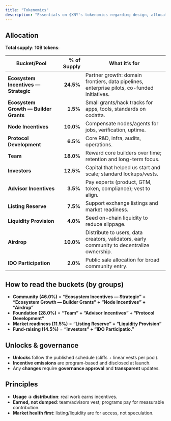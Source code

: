 ```yaml
---
title: "Tokenomics"
description: "Essentials on $XNY's tokenomics regarding design, allocation and vesting"
---
```


## Allocation

<Card title="Tokenomics allocation" img="/diagrams/tokenomics-allocation.png">
</Card>

**Total supply**: **10B tokens**:

| Bucket/Pool                           | % of Supply | What it’s for                                                                               |
| ------------------------------------- | ----------: | ------------------------------------------------------------------------------------------- |
| **Ecosystem Incentives — Strategic**  |   **24.5%** | Partner growth: domain frontiers, data pipelines, enterprise pilots, co-funded initiatives. |
| **Ecosystem Growth — Builder Grants** |    **1.5%** | Small grants/hack tracks for apps, tools, standards on codatta.                             |
| **Node Incentives**                   |   **10.0%** | Compensate nodes/agents for jobs, verification, uptime.                                     |
| **Protocol Development**              |    **6.5%** | Core R&D, infra, audits, operations.                                                        |
| **Team**                              |   **18.0%** | Reward core builders over time; retention and long-term focus.                              |
| **Investors**                         |   **12.5%** | Capital that helped us start and scale; standard lockups/vests.                             |
| **Advisor Incentives**                |    **3.5%** | Pay experts (product, GTM, token, compliance); vest to align.                               |
| **Listing Reserve**                   |    **7.5%** | Support exchange listings and market readiness.                                             |
| **Liquidity Provision**               |    **4.0%** | Seed on-chain liquidity to reduce slippage.                                                 |
| **Airdrop**                           |   **10.0%** | Distribute to users, data creators, validators, early community to decentralize ownership.  |
| **IDO Participation**                 |    **2.0%** | Public sale allocation for broad community entry.                                           |


## How to read the buckets (by groups)

* **Community (46.0%)** = **“Ecosystem Incentives — Strategic” + “Ecosystem Growth — Builder Grants” + “Node Incentives” + “Airdrop”**
* **Foundation (28.0%)** = **“Team” + “Advisor Incentives” + “Protocol Development”**
* **Market readiness (11.5%)** = **“Listing Reserve” + “Liquidity Provision”**
* **Fund-raising (14.5%)** = **“Investors” + “IDO Participatio.”** 

## Unlocks & governance
<Card title="Tokenomics vesting" img="/diagrams/tokenomics-vesting.png">
</Card>

* **Unlocks** follow the published schedule (cliffs + linear vests per pool).
* **Incentive emissions** are program-based and disclosed at launch.
* Any **changes** require **governance approval** and **transparent** updates.

## Principles
* **Usage → distribution**: real work earns incentives.
* **Earned, not dumped**: team/advisors vest; programs pay for measurable contribution.
* **Market health first**: listing/liquidity are for access, not speculation.
